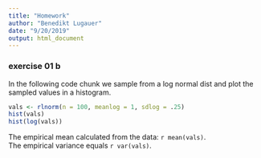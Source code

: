 ```yaml
---
title: "Homework"
author: "Benedikt Lugauer"
date: "9/20/2019"
output: html_document
---
```


### exercise 01 b

In the following code chunk we sample from a log normal dist and plot the sampled
values in a histogram.

```r
vals <- rlnorm(n = 100, meanlog = 1, sdlog = .25)
hist(vals) 
hist(log(vals))
```

The empirical mean calculated from the data: `r mean(vals)`.\
The empirical variance equals `r var(vals)`.


